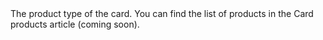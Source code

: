  
<ParamField body="Product" type="string">     
The product type of the card. You can find the list of products in the Card products article (coming soon).  
</ParamField>